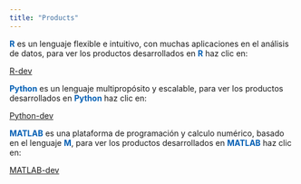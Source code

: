 ```yaml
---
title: "Products"
---
```


::: {.grid}

::: {.g-col-4}
[**R**]{style="color: #045FB4;"} es un lenguaje flexible e intuitivo, con muchas aplicaciones en el análisis de datos, para ver los productos desarrollados en [**R**]{style="color: #045FB4;"} haz clic en:

[R-dev](/data/products/R.qmd)

:::

::: {.g-col-4}
[**Python**]{style="color: #045FB4;"} es un lenguaje multipropósito y escalable, para ver los productos desarrollados en [**Python**]{style="color: #045FB4;"} haz clic en:

[Python-dev](/data/products/python.qmd)

:::


::: {.g-col-4} 
[**MATLAB**]{style="color: #045FB4;"} es una plataforma de programación y calculo numérico, basado en el lenguaje [**M**]{style="color: #045FB4;"}, para ver los productos desarrollados en [**MATLAB**]{style="color: #045FB4;"} haz clic en:

[MATLAB-dev](/data/products/matlab.qmd)

:::

:::












